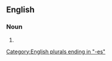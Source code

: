 {{also|letter boxes}}

==English==

===Noun===
{{head|en|noun form}}

# {{plural of|letterbox|lang=en}}

[[Category:English plurals ending in "-es"]]